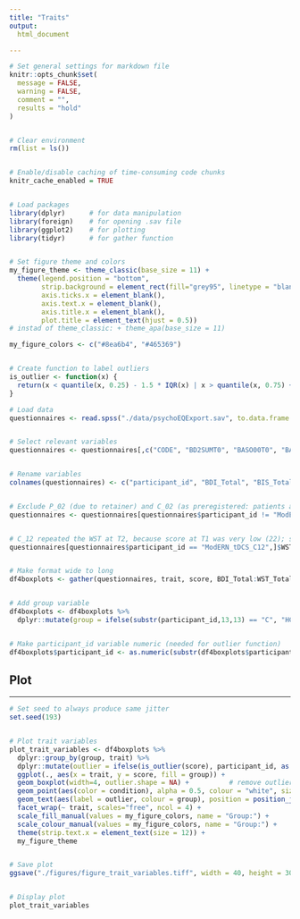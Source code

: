 ```yaml
---
title: "Traits"
output: 
  html_document

---
```


<!-- Set general settings -->

```r

# Set general settings for markdown file
knitr::opts_chunk$set(
  message = FALSE,
  warning = FALSE,
  comment = "",
  results = "hold"
)


# Clear environment
rm(list = ls())


# Enable/disable caching of time-consuming code chunks
knitr_cache_enabled = TRUE


# Load packages
library(dplyr)      # for data manipulation
library(foreign)    # for opening .sav file
library(ggplot2)    # for plotting
library(tidyr)      # for gather function


# Set figure theme and colors
my_figure_theme <- theme_classic(base_size = 11) +
  theme(legend.position = "bottom", 
        strip.background = element_rect(fill="grey95", linetype = "blank"),
        axis.ticks.x = element_blank(),
        axis.text.x = element_blank(),
        axis.title.x = element_blank(),
        plot.title = element_text(hjust = 0.5)) 
# instad of theme_classic: + theme_apa(base_size = 11)

my_figure_colors <- c("#8ea6b4", "#465369")


# Create function to label outliers
is_outlier <- function(x) {
  return(x < quantile(x, 0.25) - 1.5 * IQR(x) | x > quantile(x, 0.75) + 1.5 * IQR(x))
}
```

<!-- Load and clean data -->

```r

# Load data 
questionnaires <- read.spss("./data/psychoEQExport.sav", to.data.frame = TRUE, add.undeclared.levels = "no") # add.undeclared.levels required to prevent irrelevant warning message


# Select relevant variables
questionnaires <- questionnaires[,c("CODE", "BD2SUMT0", "BASO00T0", "BASO01T0", "BASO02T0", "BASO03T0", "BASO04T0", "FMPO00T0", "FMPO01T0", "FMPO02T0", "FMPO03T0", "FMPO04T0", "NNGO00T0", "NNGO01T0", "OCISUMT0", "OCIO00T0", "OCIO01T0", "OCIO02T0", "OCIO03T0", "OCIO04T0", "OCIO05T0" ,"PANO00T0", "PANO01T0", "PSWSUMT0", "STSSUMT0", "STTSUMT0", "TCISUMT0", "TCIO00T0", "TCIO01T0" ,"TCIO02T0" ,"TCIO03T0" ,"WSTSUMT0")] 


# Rename variables
colnames(questionnaires) <- c("participant_id", "BDI_Total", "BIS_Total", "BAS_Total", "BAS_Drive", "BAS_Fun_Seeking", "BAS_Reward_Responsiven.", "FMPS_CMD", "FMPS_PEC", "FMPS_PST", "FMPS_ORG", "FMPS_PER/Total", "NEO_Neuroticism", "NEO_Conscientiousness", "OCI_Total", "OCI_Washing", "OCI_Checking", "OCI_Ordering", "OCI_Obsessions", "OCI_Hoarding", "OCI_Neutralising", "PANAS_Pos", "PANAS_Neg", "PSWQ_Total", "STAI_State", "STAI_Trait", "TCI_Harm_Avoidance_Total", "TCI_Anticipatory_Worry", "TCI_Fear_of_Uncertainty", "TCI_Shyness", "TCI_Fatigability", "WST_Total")   


# Exclude P_02 (due to retainer) and C_02 (as preregistered: patients are excluded with their match)
questionnaires <- questionnaires[questionnaires$participant_id != "ModERN_tDCS_P02" & questionnaires$participant_id != "ModERN_tDCS_C02",]


# C_12 repeated the WST at T2, because score at T1 was very low (22); score achieved at T2 was 25; we will use this score 
questionnaires[questionnaires$participant_id == "ModERN_tDCS_C12",]$WST_Total <- 25


# Make format wide to long
df4boxplots <- gather(questionnaires, trait, score, BDI_Total:WST_Total, factor_key=TRUE, na.rm = TRUE)


# Add group variable
df4boxplots <- df4boxplots %>%
  dplyr::mutate(group = ifelse(substr(participant_id,13,13) == "C", "HC", "OCD"))   


# Make participant_id variable numeric (needed for outlier function)
df4boxplots$participant_id <- as.numeric(substr(df4boxplots$participant_id,14,15))
```

## Plot
***

```r

# Set seed to always produce same jitter
set.seed(193)


# Plot trait variables
plot_trait_variables <- df4boxplots %>%
  dplyr::group_by(group, trait) %>%
  dplyr::mutate(outlier = ifelse(is_outlier(score), participant_id, as.numeric(NA))) %>%
  ggplot(., aes(x = trait, y = score, fill = group)) + 
  geom_boxplot(width=4, outlier.shape = NA) +          # remove outliers here, otherwise they are plotted twice (also as data point)
  geom_point(aes(color = condition), alpha = 0.5, colour = "white", size = 2, shape=21, position = position_jitterdodge(dodge.width = 4, jitter.width = 1.5)) +
  geom_text(aes(label = outlier, colour = group), position = position_jitterdodge(dodge.width = 10, jitter.width = 5), size = 4, na.rm = TRUE) + 
  facet_wrap(~ trait, scales="free", ncol = 4) +
  scale_fill_manual(values = my_figure_colors, name = "Group:") +
  scale_colour_manual(values = my_figure_colors, name = "Group:") +
  theme(strip.text.x = element_text(size = 12)) +
  my_figure_theme 


# Save plot
ggsave("./figures/figure_trait_variables.tiff", width = 40, height = 30, units = "cm", dpi=600, compression = "lzw")


# Display plot
plot_trait_variables
```
<br><br>
